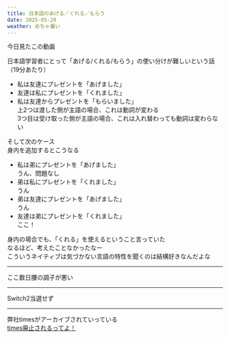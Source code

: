 ```yaml
---
title: 日本語のあげる／くれる／もらう
date: 2025-05-20
weather: めちゃ暑い
---
```


今日見たこの動画  
<YouTube id="fFE3VmYhRBY" playlabel="Play" />

日本語学習者にとって「あげる/くれる/もらう」の使い分けが難しいという話（19分あたり）


- 私は友達にプレゼントを「あげました」
- 友達は私にプレゼントを「くれました」
- 私は友達からプレゼントを「もらいました」  
上2つは渡した側が主語の場合、これは動詞が変わる  
3つ目は受け取った側が主語の場合、これは入れ替わっても動詞は変わらない


そして次のケース  
身内を追加するとこうなる

- 私は弟にプレゼントを「あげました」  
うん、問題なし
- 弟は私にプレゼントを「くれました」  
うん
- 弟は友達にプレゼントを「あげました」  
うん
- 友達は弟にプレゼントを「くれました」  
ここ！

身内の場合でも、「くれる」を使えるということ言っていた  
なるほど、考えたことなかったなー  
こういうネイティブは気づかない言語の特性を聞くのは結構好きなんだよな

---

ここ数日腰の調子が悪い

---

Switch2当選せず

---

弊社timesがアーカイブされていっている  
[times廃止されるってよ！](/blog/6)
